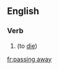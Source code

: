 ==English==

===Verb===
{{head|en|head=[[passing]] [[away]]}}

# {{context|euphemistic|lang=en}} {{present participle of|pass away|lang=en}} (to [[die]])

[[fr:passing away]]